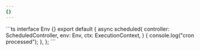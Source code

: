 ```yaml
---
{}
---
```



<TypeScriptExample>
```ts
interface Env {}
export default {
	async scheduled(
		controller: ScheduledController,
		env: Env,
		ctx: ExecutionContext,
	) {
		console.log("cron processed");
	},
};
```
</TypeScriptExample>
